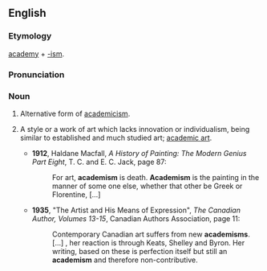 {{also|Academism}}
==English==

===Etymology===
[[academy]] + [[-ism]].

===Pronunciation===
{{a|US}} {{IPA|/ə.ˈkæd.ə.ˌmɪz.əm/}}

===Noun===
{{en-noun}}

# Alternative form of [[academicism]].
# {{context|art}} A style or a work of art which lacks innovation or individualism, being similar to established and much studied art; [[academic art]].
#* '''1912''', Haldane Macfall, ''A History of Painting: The Modern Genius Part Eight'', T. C. and E. C. Jack, page 87:
#*: For art, '''academism''' is death. '''Academism''' is the painting in the manner of some one else, whether that other be Greek or Florentine, […]
#* '''1935''', "The Artist and His Means of Expression", ''The Canadian Author, Volumes 13-15'', Canadian Authors Association, page 11:
#*: Contemporary Canadian art suffers from new '''academisms'''. […] , her reaction is through Keats, Shelley and Byron. Her writing, based on these is perfection itself but still an '''academism''' and therefore non-contributive.